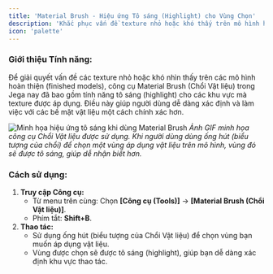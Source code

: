 ```yaml
---
title: 'Material Brush - Hiệu ứng Tô sáng (Highlight) cho Vùng Chọn'
description: 'Khắc phục vấn đề texture nhỏ hoặc khó thấy trên mô hình hoàn thiện, công cụ Material Brush (Chổi Vật liệu) trong Jega nay có thêm tính năng tô sáng vùng được áp dụng texture.'
icon: 'palette'
---
```


### Giới thiệu Tính năng:
Để giải quyết vấn đề các texture nhỏ hoặc khó nhìn thấy trên các mô hình hoàn thiện (finished models), công cụ Material Brush (Chổi Vật liệu) trong Jega nay đã bao gồm tính năng tô sáng (highlight) cho các khu vực mà texture được áp dụng. Điều này giúp người dùng dễ dàng xác định và làm việc với các bề mặt vật liệu một cách chính xác hơn.

![Minh họa hiệu ứng tô sáng khi dùng Material Brush](https://ai-study1.3vjia.com/aihouse-web/2a26e22e-0237-4a60-a43f-0fcd46b91907.gif)
*Ảnh GIF minh họa công cụ Chổi Vật liệu được sử dụng. Khi người dùng dùng ống hút (biểu tượng của chổi) để chọn một vùng áp dụng vật liệu trên mô hình, vùng đó sẽ được tô sáng, giúp dễ nhận biết hơn.*

### Cách sử dụng:
1.  **Truy cập Công cụ:**
    *   Từ menu trên cùng: Chọn **[Công cụ (Tools)]** → **[Material Brush (Chổi Vật liệu)]**.
    *   Phím tắt: **Shift+B**.
2.  **Thao tác:**
    *   Sử dụng ống hút (biểu tượng của Chổi Vật liệu) để chọn vùng bạn muốn áp dụng vật liệu.
    *   Vùng được chọn sẽ được tô sáng (highlight), giúp bạn dễ dàng xác định khu vực thao tác.
